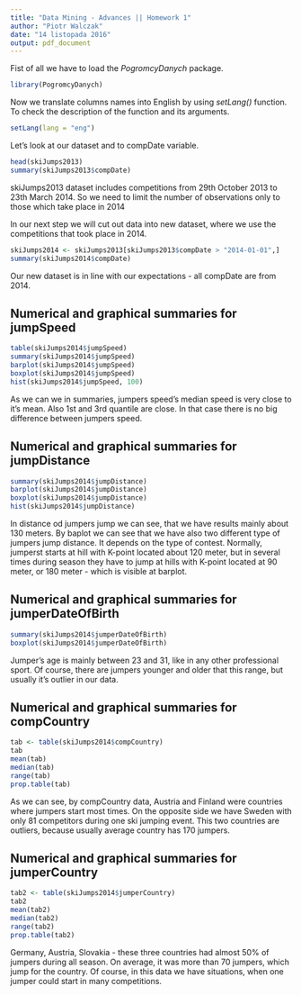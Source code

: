 ```yaml
---
title: "Data Mining - Advances || Homework 1"
author: "Piotr Walczak"
date: "14 listopada 2016"
output: pdf_document
---
```


Fist of all we have to load the _PogromcyDanych_ package.
```r
library(PogromcyDanych)
```
Now we translate columns names into English by using _setLang()_ function. To check the description of the function and its arguments.
```r
setLang(lang = "eng")
```
Let's look at our dataset and to compDate variable.
```r
head(skiJumps2013)
summary(skiJumps2013$compDate)
```
skiJumps2013 dataset includes competitions from 29th October 2013 to 23th March 2014. So we need to limit the number of observations only to those which take place in 2014

In our next step we will cut out data into new dataset, where we use the competitions that took place in 2014.
```r
skiJumps2014 <- skiJumps2013[skiJumps2013$compDate > "2014-01-01",]
summary(skiJumps2014$compDate)
```
Our new dataset is in line with our expectations - all compDate are from 2014.

## Numerical and graphical summaries for jumpSpeed
```r
table(skiJumps2014$jumpSpeed)
summary(skiJumps2014$jumpSpeed)
barplot(skiJumps2014$jumpSpeed)
boxplot(skiJumps2014$jumpSpeed)
hist(skiJumps2014$jumpSpeed, 100)
```
As we can we in summaries, jumpers speed's median speed is very close to it's mean.
Also 1st and 3rd quantile are close. In that case there is no big difference between jumpers speed.

## Numerical and graphical summaries for jumpDistance
```r
summary(skiJumps2014$jumpDistance)
barplot(skiJumps2014$jumpDistance)
boxplot(skiJumps2014$jumpDistance)
hist(skiJumps2014$jumpDistance)
```
In distance od jumpers jump we can see, that we have results mainly about 130 meters. By baplot we can see that we have also two different type of jumpers jump distance. It depends on the type of contest.
Normally, jumperst starts at hill with K-point located about 120 meter, but in several times during season they have to jump at hills with K-point located at 90 meter, or 180 meter - which is visible at barplot.

## Numerical and graphical summaries for jumperDateOfBirth
```r
summary(skiJumps2014$jumperDateOfBirth)
boxplot(skiJumps2014$jumperDateOfBirth)
```
Jumper's age is mainly between 23 and 31, like in any other professional sport. Of course, there are jumpers younger and older that this range, but usually it's outlier in our data.

## Numerical and graphical summaries for compCountry
```r
tab <- table(skiJumps2014$compCountry)
tab
mean(tab)
median(tab)
range(tab)
prop.table(tab)
```
As we can see, by compCountry data, Austria and Finland were countries where jumpers start most times. On the opposite side we have Sweden with only 81 competitors during one ski jumping event. This two countries are outliers, because usually average country has 170 jumpers.

## Numerical and graphical summaries for jumperCountry
```r
tab2 <- table(skiJumps2014$jumperCountry)
tab2
mean(tab2)
median(tab2)
range(tab2)
prop.table(tab2)
```
Germany, Austria, Slovakia - these three countries had almost 50% of jumpers during all season.
On average, it was more than 70 jumpers, which jump for the country. Of course, in this data we have situations, when one jumper could start in many competitions.
